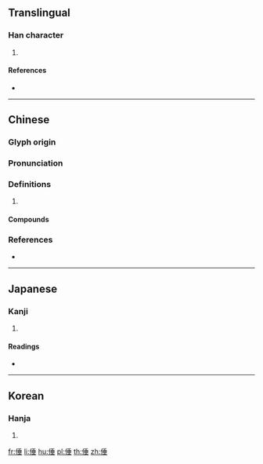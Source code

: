 {{character info/new}}
==Translingual==

===Han character===
{{Han char|rn=9|rad=人|as=08|sn=10|four=22214|canj=OHJM|ids=⿰亻垂}}

# {{defn|Han|sort=人08}}

====References====
* {{Han ref|kx=0107.300|dkj=00770|dj=0229.100|hdz=10179.030|uh=5015|ud=20501|bh=D45B|bd=54363}}

----

==Chinese==
{{zh-forms}}

===Glyph origin===
{{Han etym}}

===Pronunciation===
{{zh-pron
|m=chuí
|c=seoi4
|mc=y
|oc=y
|cat=
}}

===Definitions===
{{zh-hanzi}}

# {{rfdef|zh}}

====Compounds====
{{zh-der|工倕|般倕}}

===References===
* {{R:twedu|B00120}}

----

==Japanese==

===Kanji===
{{ja-kanji|grade=|rs=人08}}

# {{defn|lang=ja|sort=人08}}

====Readings====
* {{ja-readings|on=[[すい]] (sui), [[ずい]] (zui), [[つい]] (tsui)|kun=[[おもい]] (omoi)}}

----

==Korean==

===Hanja===
{{ko-hanja|hangeul=수|rv=su|mr=su}}

# {{defn|lang=ko|sort=人08}}

[[fr:倕]]
[[li:倕]]
[[hu:倕]]
[[pl:倕]]
[[th:倕]]
[[zh:倕]]